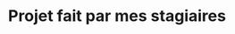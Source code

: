 ---
title: "Projet fait par mes stagiaires"
publishedAt: "2024-04-08"
summary: "Le développement web, c’est passer 8 heures à résoudre un bug... qui venait d’une virgule."
images:
  - "/images/video/2.mp4"
  - "/images/video/1.mp4"
---